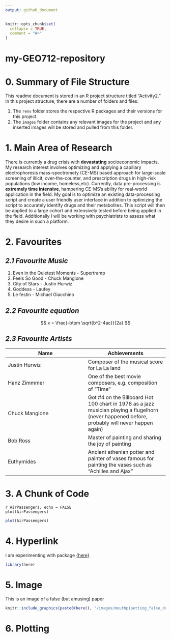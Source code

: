 ```yaml
---
output: github_document
---
```


<!-- README.md is generated from README.Rmd. Please edit that file -->

```r
knitr::opts_chunk$set(
  collapse = TRUE,
  comment = "#>"
)
```

# my-GEO712-repository

# **0. Summary of File Structure**
This readme document is stored in an R project structure titled "Activity2." In this project structure, there are a number of folders and files:

1. The `renv` folder stores the respective R packages and their versions for this project. 
1. The `images` folder contains any relevant images for the project and any inserted images will be stored and pulled from this folder. 


# **1. Main Area of Research** 

There is currently a drug crisis with **devastating** socioeconomic impacts. My research interest involves optimizing and applying a capillary electrophoresis mass-spectromety (CE-MS) based approach for large-scale screening of illicit, over-the-counter, and prescription drugs in high-risk populations (low income, homeless,etc). Currently, data pre-processing is **extremely time intensive**, hampering CE-MS's ability for real-world application in the field. My goal is to optimize an existing data-processing script and create a user friendly user interface in addition to optimizing the script to accurately identify drugs and their metabolites. This script will then be applied to a large cohort and extensively tested before being applied in the field. Additionally I will be working with psychiatrists to assess what they desire in such a platform. 

# **2. Favourites**
## *2.1 Favourite Music*
1. Even in the Quietest Moments - Supertramp
1. Feels So Good - Chuck Mangione
1. City of Stars - Justin Hurwiz
1. Goddess - Laufey
1. Le festin - Michael Giacchino

## *2.2 Favourite equation*
$$
x = \frac{-b\pm \sqrt{b^2-4ac}}{2a}  
$$

## *2.3 Favourite Artists*
Name | Achievements
-|-
Justin Hurwiz | Composer of the musical score for La La land
Hanz Zimmmer | One of the best movie composers, e.g. composition of "Time"
Chuck Mangione | Got #4 on the Billboard Hot 100 chart in 1978 as a jazz musician   playing a flugelhorn (never happened before, probably will never happen again) 
Bob Ross | Master of painting and sharing the joy of painting 
Euthymides | Ancient athenian potter and painter of vases famous for painting the vases such as "Achilles and Ajax"

# **3. A Chunk of Code**
```
r AirPassengers, echo = FALSE
plot(AirPassengers)
```
```r
plot(AirPassengers)
```
# **4. Hyperlink**

I am experimenting with package [{here}](https://cran.r-project.org/src/contrib/Archive/ggplot2/)

```r
library(here)
```

# **5. Image**

This is an image of a false (but amusing) paper


```r
knitr::include_graphics(paste0(here(), "/images/mouthpipetting_false_document.png"))
```

# **6. Plotting**

<!-- badges: start -->
<!-- badges: end -->

